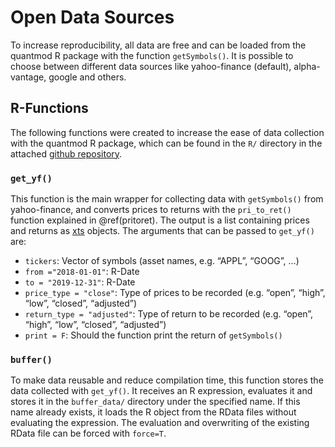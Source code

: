 # Open Data Sources
To increase reproducibility, all data are free and can be loaded from the quantmod R package with the function `getSymbols()`. It is possible to choose between different data sources like yahoo-finance (default), alpha-vantage, google and others. 

## R-Functions
The following functions were created to increase the ease of data collection with the quantmod R package, which can be found in the `R/` directory in the attached [github repository](https://github.com/AxelCode-R/Master-Thesis).

### `get_yf()`
This function is the main wrapper for collecting data with `getSymbols()` from yahoo-finance, and converts prices to returns with the `pri_to_ret()` function explained in \@ref(pritoret). The output is a list containing prices and returns as [xts](https://cran.r-project.org/web/packages/xts/xts.pdf) objects. The arguments that can be passed to `get_yf()` are:  

\vspace{-0.4cm}
+ `tickers`: Vector of symbols (asset names, e.g. "APPL", "GOOG", ...)
+ `from ="2018-01-01"`: R-Date
+ `to = "2019-12-31"`: R-Date
+ `price_type = "close"`: Type of prices to be recorded (e.g. "open", "high", "low", "closed", "adjusted")
+ `return_type = "adjusted"`: Type of return to be recorded (e.g. "open", "high", "low", "closed", "adjusted")
+ `print = F`: Should the function print the return of `getSymbols()`

### `buffer()`
To make data reusable and reduce compilation time, this function stores the data collected with `get_yf()`. It receives an R expression, evaluates it and stores it in the `buffer_data/` directory under the specified name. If this name already exists, it loads the R object from the RData files without evaluating the expression. The evaluation and overwriting of the existing RData file can be forced with `force=T`.

